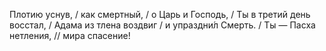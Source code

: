 Плотию уснув, / как смертный, / о Царь и Господь, / Ты в третий день восстал, / Адама из тлена воздвиг / и упраздни́л Смерть. / Ты — Пасха нетления, // мира спасение!
